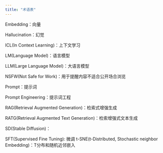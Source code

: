 ```yaml
---
title: "术语表"
---
```


Embedding：向量

Hallucination：幻觉

ICL(In Context Learning)：上下文学习

LM(Language Model)：语言模型

LLM(Large Language Model)：大语言模型

NSFW(Not Safe for Work)：用于提醒内容不适合公开场合浏览

Prompt：提示词

Prompt Engineering：提示词工程

RAG(Retrieval Augmented Generation)：检索式增强生成

RATG(Retrieval Augmented Text Generation)：检索增强式文本生成

SD(Stable Diffusion)：

SFT(Supervised Fine Tuning): 微调
t-SNE(t-Distributed, Stochastic neighbor Embedding)：T分布和随机近邻嵌入
